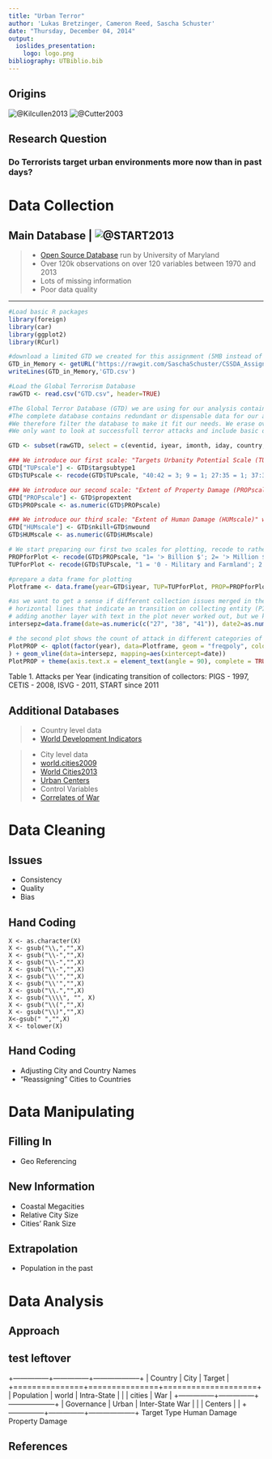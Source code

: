 ```yaml
---
title: "Urban Terror"
author: 'Lukas Bretzinger, Cameron Reed, Sascha Schuster'
date: "Thursday, December 04, 2014"
output: 
  ioslides_presentation:
    logo: logo.png
bibliography: UTBiblio.bib
---
```


## Origins

<div class="centered">
![@Kilcullen2013](http://ecx.images-amazon.com/images/I/519z2RHlGQL.jpg)
![@Cutter2003](http://img2.imagesbn.com/p/9780415946421_p0_v1_s260x420.jpg)
</div>

## Research Question {.flexbox .vcenter}


<div class="centered">
### **Do Terrorists target urban environments more now than in past days?**
</div>

# Data Collection

## Main Database | ![@START2013](http://www.start.umd.edu/gtd/images/logo-gtd.gif)


> - [Open Source Database](http://www.start.umd.edu/gtd/) run by University of Maryland
> - Over 120k observations on over 120 variables between 1970 and 2013
> - Lots of missing information
> - Poor data quality

-----

```r
#Load basic R packages
library(foreign)
library(car)
library(ggplot2)
library(RCurl)

#download a limited GTD we created for this assignment (5MB instead of 100MB file)
GTD_in_Memory <- getURL("https://rawgit.com/SaschaSchuster/CSSDA_Assignment2_UrbanTerror/master/GTD.csv", ssl.verifypeer=0L, followlocation=1L)
writeLines(GTD_in_Memory,'GTD.csv')

#Load the Global Terrorism Database
rawGTD <- read.csv("GTD.csv", header=TRUE)

#The Global Terror Database (GTD) we are using for our analysis contains over a 120k observations on more than 120 variables.
#The complete database contains redundant or dispensable data for our analysis.
#We therefore filter the database to make it fit our needs. We erase over a 100 variables.
#We only want to look at successfull terror attacks and include basic data on time, location and target.

GTD <- subset(rawGTD, select = c(eventid, iyear, imonth, iday, country, region, attacktype1, targtype1, targsubtype1, propextent, nkill, nwound),iyear >= 1970, na.strings = c("", " "))

### We introduce our first scale: "Targets Urbanity Potential Scale (TUPscale)"
GTD["TUPscale"] <- GTD$targsubtype1
GTD$TUPscale <- recode(GTD$TUPscale, "40:42 = 3; 9 = 1; 27:35 = 1; 37:39 = 1; 65 = 1; 72 = 1; 1 = 2; 4:5 = 2; 10 = 2; 12 = 2; 53:56 = 2; 58:59 = 2; 61:62 = 2; 82 = 2; 95:96 = 2;6 = 3; 13 = 3; 104:108 = 3; 51:52 = 3; 57 = 3; 60 = 3; 63:64 = 3; 73 = 3; 80:81 = 3; 88:92 = 3; 98 = 3; 2 = 4; 3 = 4; 7:8 = 4; 44 = 4; 48:50 = 4; 67:71 = 4; 74:79 = 4; 83:87 = 4; 97 = 4; 99 = 4; 14:26 = 5; 100:103 = 5; 111 = 5; 109 = 5; 110 = 5; 36 = 5; 43 = 5; 45:47 = 5; 66 = 5; 93:94 = 5; 11 = 5", as.numeric.result=TRUE)

### We introduce our second scale: "Extent of Property Damage (PROPscale)"
GTD["PROPscale"] <- GTD$propextent
GTD$PROPscale <- as.numeric(GTD$PROPscale)

### We introduce our third scale: "Extent of Human Damage (HUMscale)" which adds wounded and killed
GTD["HUMscale"] <- GTD$nkill+GTD$nwound
GTD$HUMscale <- as.numeric(GTD$HUMscale)

# We start preparing our first two scales for plotting, recode to rather self explanatory values 
PROPforPlot <- recode(GTD$PROPscale, "1= '> Billion $'; 2= '> Million $'; 3='< Million $'; 4='no economic damage'; NA=NA; 0=NA")
TUPforPlot <- recode(GTD$TUPscale, "1 = '0 - Military and Farmland'; 2 = '2 - Local Governanceand Police'; 3 = '5 - Potentially Urban Workplace'; 4 = '7 - Potentially Urban Infrastructure'; 5 = '9 - Potentially Expressions of Urban Life'", as.numeric.result=FALSE)

#prepare a data frame for plotting
Plotframe <- data.frame(year=GTD$iyear, TUP=TUPforPlot, PROP=PROPforPlot, HUM=GTD$HUMscale)

#as we want to get a sense if different collection issues merged in the GTD, we will split plots with
# horizontal lines that indicate an transition on collecting entity (PIGS, CETIS, ISVG, START)
# adding another layer with text in the plot never worked out, but we kept 'events' in the data frame
intersepz=data.frame(date=as.numeric(c("27", "38", "41")), date2=as.numeric(c("1997", "2009", "2011")), event=c("PGIS Data Collection End", "CETIS Data Collection End", "ISVG Data Collection End"))
```

```r
# the second plot shows the count of attack in different categories of economic damage
PlotPROP <- qplot(factor(year), data=Plotframe, geom = "freqpoly", color = PROP, group = PROP, ylab= NULL, xlab= NULL,
) + geom_vline(data=intersepz, mapping=aes(xintercept=date))
PlotPROP + theme(axis.text.x = element_text(angle = 90), complete = TRUE)
```
Table 1. Attacks per Year (indicating transition of collectors:
PIGS - 1997, CETIS - 2008, ISVG - 2011, START since 2011


## Additional Databases

> * Country level data
    + [World Development Indicators](http://data.worldbank.org/data-catalog/world-development-indicators)

> * City level data
    + [world.cities2009](http://CRAN.R-project.org/package=maps) 
    + [World Cities2013](http://download.maxmind.com/download/geoip/database/LICENSE_WC.txt) 
    + [Urban Centers](http://en.wikipedia.org/wiki/List_of_urban_areas_by_population)
> * Control Variables
    + [Correlates of War](http://www.correlatesofwar.org/)

# Data Cleaning

## Issues

  * Consistency
  * Quality
  * Bias

## Hand Coding

`````
X <- as.character(X)
X <- gsub("\\,","",X)
X <- gsub("\\-","",X)
X <- gsub("\\-","",X)
X <- gsub("\\-","",X)
X <- gsub("\\'","",X)
X <- gsub("\\'","",X)
X <- gsub("\\.","",X)
X <- gsub("\\\\", "", X)
X <- gsub("\\(","",X)
X <- gsub("\\)","",X)
X<-gsub(" ","",X)
X <- tolower(X)
`````

## Hand Coding

* Adjusting City and Country Names
* "Reassigning" Cities to Countries

# Data Manipulating

## Filling In

* Geo Referencing

## New Information

* Coastal Megacities
* Relative City Size
* Cities' Rank Size

## Extrapolation

* Population in the past

# Data Analysis

## Approach

## test leftover



  +---------------+---------------+--------------------+
  | Country       | City          | Target             |
  +===============+===============+====================+
  | Population    | world         | Intra-State        |
  |               | cities        | War                |
  +---------------+---------------+--------------------+
  | Governance    | Urban         | Inter-State War    |
  |               | Centers       |                    |
  +---------------+---------------+--------------------+
    Target Type
    Human Damage
    Property Damage
    


## References